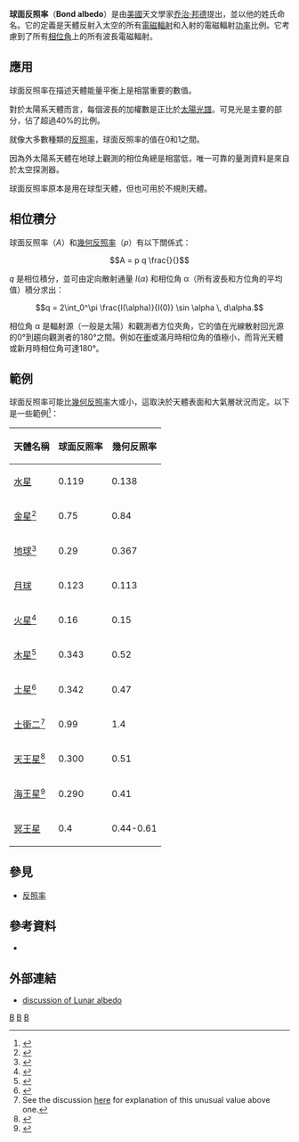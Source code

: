 {{refimprove|time=2012-02-20T06:05:54+00:00}}
'''球面反照率'''（'''Bond albedo'''）是由[[美國|美國]]天文學家[[乔治·邦德|乔治·邦德]]提出，並以他的姓氏命名。它的定義是天體反射入太空的所有[[電磁輻射|電磁輻射]]和入射的電磁輻射[[功率|功率]]比例。它考慮到了所有[[相位角_(天文學)|相位角]]上的所有波長電磁輻射。

==應用==
球面反照率在描述天體能量平衡上是相當重要的數值。

對於太陽系天體而言，每個波長的加權數是正比於[[太陽光|太陽光譜]]。可見光是主要的部分，佔了超過40%的比例。

就像大多數種類的[[反照率|反照率]]，球面反照率的值在0和1之間。 

因為外太陽系天體在地球上觀測的相位角總是相當低，唯一可靠的量測資料是來自於太空探測器。

球面反照率原本是用在球型天體，但也可用於不規則天體。

==相位積分==
球面反照率（''A''）和[[幾何反照率|幾何反照率]]（''p''）有以下關係式：

::<math>
A = p q \frac{}{}
</math>

''q'' 是相位積分，並可由定向散射通量 ''I''(''α'') 和相位角 α（所有波長和方位角的平均值）積分求出：

::<math>
q = 2\int_0^\pi \frac{I(\alpha)}{I(0)} \sin \alpha \, d\alpha.
</math>

相位角 α 是輻射源（一般是太陽）和觀測者方位夾角，它的值在光線散射回光源的0°到趨向觀測者的180°之間。例如在[[衝_(天體位置)|衝]]或滿月時相位角的值極小，而背光天體或新月時相位角可達180°。

==範例==
球面反照率可能比[[幾何反照率|幾何反照率]]大或小，這取決於天體表面和大氣層狀況而定。以下是一些範例<ref>{{Cite web |url=http://hyperphysics.phy-astr.gsu.edu/hbase/phyopt/albedo.html |title=Albedo of the Earth<!-- Bot generated title --> |accessdate=2012-02-20 |archive-date=2017-07-05 |archive-url=https://web.archive.org/web/20170705093846/http://hyperphysics.phy-astr.gsu.edu/hbase/phyopt/albedo.html |dead-url=no }}</ref>：
{| class="wikitable" style="width:500px;"
|-
!天體名稱 !!球面反照率 !!幾何反照率
|-
|[[水星|水星]]|| 0.119 || 0.138 
|-
|[[金星|金星]]<ref Name="MallamaVenus">{{cite journal|author=Mallama, A.; Wang, D.; Howard, R.A.|title=Venus phase function and forward scattering from H2SO4|journal=Icarus|volume=182|pages=10–22|year=2006|doi=10.1016/j.icarus.2005.12.014|bibcode=2006Icar..182...10M}}</ref>|| 0.75 || 0.84 
|-
|[[地球|地球]]<ref name="earth_fact_sheet">{{cite web|last1=Williams|first1=David R.|date=2004-09-01|url=http://nssdc.gsfc.nasa.gov/planetary/factsheet/earthfact.html|title=Earth Fact Sheet|publisher=NASA|accessdate=2010-08-09|archive-date=2010-10-30|archive-url=https://web.archive.org/web/20101030234253/http://nssdc.gsfc.nasa.gov/planetary/factsheet/earthfact.html|dead-url=no}}</ref>|| 0.29 || 0.367 
|-
|[[月球|月球]]|| 0.123 || 0.113 
|-
|[[火星|火星]]<ref>{{Cite web |url=http://nssdc.gsfc.nasa.gov/planetary/factsheet/marsfact.html |title=Mars Fact Sheet, NASA |accessdate=2012-02-20 |archive-date=2010-06-12 |archive-url=https://web.archive.org/web/20100612092806/http://nssdc.gsfc.nasa.gov/planetary/factsheet/marsfact.html |dead-url=no }}</ref>|| 0.16 || 0.15 
|-
|[[木星|木星]]<ref>{{Cite web |url=http://nssdc.gsfc.nasa.gov/planetary/factsheet/jupiterfact.html |title=Jupiter Fact Sheet, NASA |access-date=2012-02-20 |archive-url=https://www.webcitation.org/62D9vKbZz?url=http://nssdc.gsfc.nasa.gov/planetary/factsheet/jupiterfact.html |archive-date=2011-10-05 |dead-url=yes }}</ref>|| 0.343 || 0.52
|-
|[[土星|土星]]<ref>{{Cite web |url=http://nssdc.gsfc.nasa.gov/planetary/factsheet/saturnfact.html |title=Saturn Fact Sheet, NASA |access-date=2012-02-20 |archive-url=https://www.webcitation.org/616VxHVlQ?url=http://nssdc.gsfc.nasa.gov/planetary/factsheet/saturnfact.html |archive-date=2011-08-21 |dead-url=yes }}</ref>|| 0.342 || 0.47
|-
|[[土衛二|土衛二]]<ref>See the discussion [http://www.unmannedspaceflight.com/lofiversion/index.php/t2586.html here] {{Wayback|url=http://www.unmannedspaceflight.com/lofiversion/index.php/t2586.html |date=20160311092909 }} for explanation of this unusual value above one.</ref>|| 0.99 || 1.4 
|-
|[[天王星|天王星]]<ref>{{Cite web |url=http://nssdc.gsfc.nasa.gov/planetary/factsheet/uranusfact.html |title=Uranus Fact Sheet, NASA |accessdate=2012-02-20 |archive-date=2011-08-11 |archive-url=https://www.webcitation.org/60qT3owNB?url=http://nssdc.gsfc.nasa.gov/planetary/factsheet/uranusfact.html |dead-url=no }}</ref>|| 0.300 || 0.51
|-
|[[海王星|海王星]]<ref>{{Cite web |url=http://nssdc.gsfc.nasa.gov/planetary/factsheet/neptunefact.html |title=Neptune Fact Sheet, NASA |accessdate=2012-02-20 |archive-date=2018-12-26 |archive-url=https://web.archive.org/web/20181226114023/https://nssdc.gsfc.nasa.gov/planetary/factsheet/neptunefact.html%0a |dead-url=no }}</ref>|| 0.290 || 0.41
|-
|[[冥王星|冥王星]]|| 0.4 || 0.44-0.61 
|}

==參見==
* [[反照率|反照率]]

==參考資料==
*{{cite web|last1=Williams|first1=David R.|date=2004-09-01|url=http://nssdc.gsfc.nasa.gov/planetary/factsheet/earthfact.html|title=Earth Fact Sheet|publisher=NASA|accessdate=2010-08-09|archive-date=2013-05-10|archive-url=https://www.webcitation.org/6GVr9SIKY?url=http://nssdc.gsfc.nasa.gov/planetary/factsheet/earthfact.html|dead-url=no}}
<references/>

==外部連結==
* [https://web.archive.org/web/20090413042346/http://jeff.medkeff.com/astro/lunar/obs_tech/albedo.htm discussion of Lunar albedo]

[[Category:電磁輻射|B]]
[[Category:天体物理学|B]]
[[Category:辐射度学|B]]